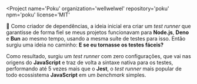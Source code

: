 
<Project
  name='Poku'
  organization='wellwelwel'
  repository='poku'
  npm='poku'
  license='MIT'
>

🐷 Como criador de dependências, a ideia inicial era criar um _test runner_ que garantisse de forma fiel se meus projetos funcionavam para **Node.js**, **Deno** e **Bun** ao mesmo tempo, usando a mesma suíte de testes para isso. Então surgiu uma ideia no caminho: **E se eu tornasse os testes fáceis?**

Como resultado, surgiu um _test runner_ com zero configurações, que vai nas origens do **JavaScript** e traz de volta a sintaxe nativa para os testes, performando até <SafeLink to='https://github.com/wellwelwel/poku/blob/main/benchmark/README.md'>5 vezes mais</SafeLink> que o **Jest**, o _test runner_ mais popular de todo ecossistema **JavaScript** em um _benchmark_ simples.

</Project>
